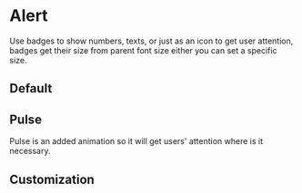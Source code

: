
# Alert

<p class="component-doc-intro">
  Use badges to show numbers, texts, or just as an icon to get user attention,
  badges get their size from parent font size either you can set a specific
  size.
</p>
<div class="funky-spacer" />

## Default

<Canvas>
  <Story id="components-badge--default" />
</Canvas>

## Pulse

Pulse is an added animation so it will get users' attention where is it necessary.

<Canvas>
  <Story id="components-badge--pulse" />
</Canvas>

## Customization

<Canvas>
  <Story id="components-badge--customized" />
</Canvas>
